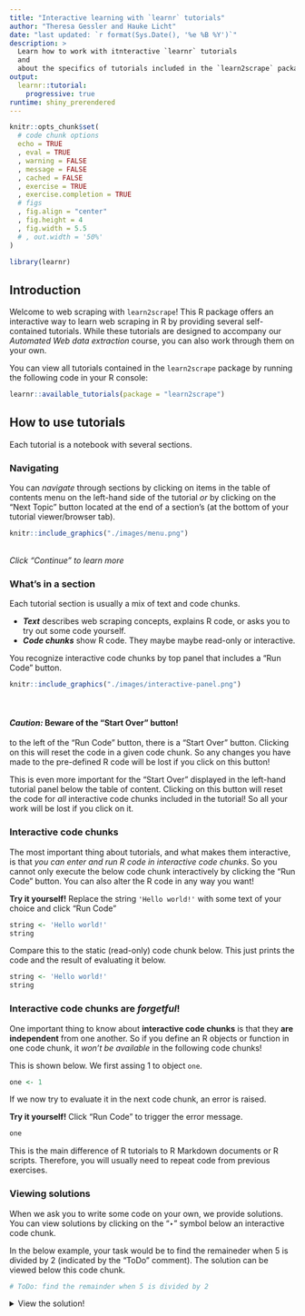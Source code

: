 ```yaml
---
title: "Interactive learning with `learnr` tutorials"
author: "Theresa Gessler and Hauke Licht"
date: "last updated: `r format(Sys.Date(), '%e %B %Y')`"
description: >
  Learn how to work with itnteractive `learnr` tutorials
  and
  about the specifics of tutorials included in the `learn2scrape` package.
output: 
  learnr::tutorial:
    progressive: true
runtime: shiny_prerendered
---
```


```r
knitr::opts_chunk$set(
  # code chunk options
  echo = TRUE
  , eval = TRUE
  , warning = FALSE
  , message = FALSE
  , cached = FALSE
  , exercise = TRUE
  , exercise.completion	= TRUE
  # figs
  , fig.align = "center"
  , fig.height = 4
  , fig.width = 5.5
  # , out.width = '50%'
)
```

```r
library(learnr)
```

## Introduction

Welcome to web scraping with `learn2scrape`!
This R package offers an interactive way to learn web scraping in R by providing several self-contained tutorials.
While these tutorials are designed to accompany our *Automated Web data extraction* course, 
you can also work through them on your own.

You can view all tutorials contained in the `learn2scrape` package by running the following code in your R console:

```r
learnr::available_tutorials(package = "learn2scrape")
```

<!-- If you have any feedback, let me know in the next days [or after the course via e-mail](mailto:gessler@ipz.uzh.ch)! -->
<!-- Also, if you are interested in scraping, feel free to [watch the repository on Github](https://github.com/theresagessler/learn2scrape) to get updates on new elements. -->

## How to use tutorials

Each tutorial is a notebook with several sections.

### Navigating

You can *navigate* through sections by clicking on items in the table of contents menu on the left-hand side of the tutorial *or* by clicking on the "Next Topic" button located at the end of a section's (at the bottom of your tutorial viewer/browser tab).

```r
knitr::include_graphics("./images/menu.png")
```

<br/>
*Click "Continue" to learn more*

### What's in a section 

Each tutorial section is usually a mix of text and code chunks.

- **_Text_** describes web scraping concepts, explains R code, or asks you to try out some code yourself.
- **_Code chunks_** show R code. They maybe maybe read-only or interactive.

You recognize interactive code chunks by top panel that includes a "Run Code" button.

```r
knitr::include_graphics("./images/interactive-panel.png")
```

<br/>

#### *Caution:* Beware of the "Start Over" button!

to the left of the "Run Code" button, there is a "Start Over" button.
Clicking on this will reset the code in a given code chunk.
So any changes you have made to the pre-defined R code will be lost if you click on this button!

This is even more important for the "Start Over" displayed in the left-hand tutorial panel below the table of content.
Clicking on this button will reset the code for *all* interactive code chunks included in the tutorial!
So all your work will be lost if you click on it.

### Interactive code chunks

The most important thing about tutorials, and what makes them interactive, is that *you can enter and run R code in interactive code chunks*.
So you cannot only execute the below code chunk interactively by clicking the "Run Code" button.
You can also alter the R code in any way you want!

**Try it yourself!** Replace the string `'Hello world!'` with some text of your choice and click "Run Code"

```r
string <- 'Hello world!'
string
```

Compare this to the static (read-only) code chunk below.
This just prints the code and the result of evaluating it below.

```r
string <- 'Hello world!'
string
```

### Interactive code chunks are *forgetful*!

One important thing to know about **interactive code chunks** is that they **are independent** from one another.
So if you define an R objects or function in one code chunk, it *won't be available* in the following code chunks!

This is shown below. 
We first assing 1 to object `one`.

```r
one <- 1
```

If we now try to evaluate it in the next code chunk, an error is raised.

**Try it yourself!** Click "Run Code" to trigger the error message.

```r
one
```

This is the main difference of R tutorials to R Markdown documents or R scripts.
Therefore, you will usually need to repeat code from previous exercises.


### Viewing solutions

When we ask you to write some code on your own, we provide solutions.
You can view solutions by clicking on the "&#8227;" symbol below an interactive code chunk.

In the below example, your task would be to find the remaineder when 5 is divided by 2 (indicated by the "ToDo" comment).
The solution can be viewed below this code chunk.

```r
# ToDo: find the remainder when 5 is divided by 2

```

<details>
<summary>View the solution!</summary>
```r
# ToDo: find the remainder when 5 is divided by 2
5 %% 2
```
</details>
